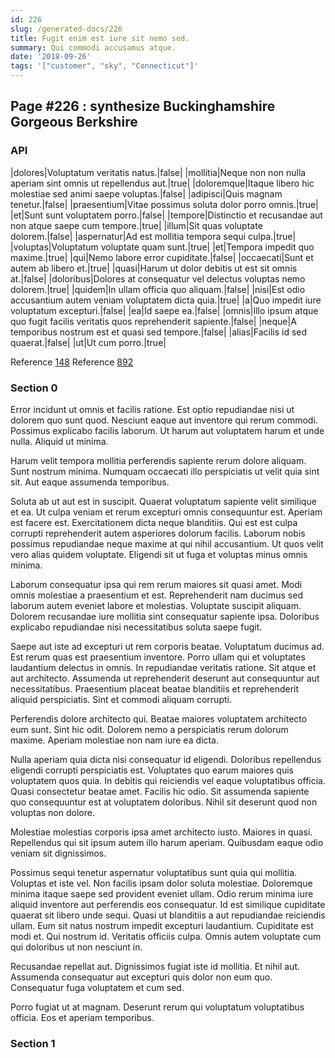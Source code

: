 ```yaml
---
id: 226
slug: /generated-docs/226
title: Fugit enim est iure sit nemo sed.
summary: Qui commodi accusamus atque.
date: '2018-09-26'
tags: '["customer", "sky", "Connecticut"]'
---
```


## Page #226 : synthesize Buckinghamshire Gorgeous Berkshire
### API

|dolores|Voluptatum veritatis natus.|false|
|mollitia|Neque non non nulla aperiam sint omnis ut repellendus aut.|true|
|doloremque|Itaque libero hic molestiae sed animi saepe voluptas.|false|
|adipisci|Quis magnam tenetur.|false|
|praesentium|Vitae possimus soluta dolor porro omnis.|true|
|et|Sunt sunt voluptatem porro.|false|
|tempore|Distinctio et recusandae aut non atque saepe cum tempore.|true|
|illum|Sit quas voluptate dolorem.|false|
|aspernatur|Ad est mollitia tempora sequi culpa.|true|
|voluptas|Voluptatum voluptate quam sunt.|true|
|et|Tempora impedit quo maxime.|true|
|qui|Nemo labore error cupiditate.|false|
|occaecati|Sunt et autem ab libero et.|true|
|quasi|Harum ut dolor debitis ut est sit omnis at.|false|
|doloribus|Dolores at consequatur vel delectus voluptas nemo dolorem.|true|
|quidem|In ullam officia quo aliquam.|false|
|nisi|Est odio accusantium autem veniam voluptatem dicta quia.|true|
|a|Quo impedit iure voluptatum excepturi.|false|
|ea|Id saepe ea.|false|
|omnis|Illo ipsum atque quo fugit facilis veritatis quos reprehenderit sapiente.|false|
|neque|A temporibus nostrum est et quasi sed tempore.|false|
|alias|Facilis id sed quaerat.|false|
|ut|Ut cum porro.|true|

Reference [148](/generated-docs/148)
Reference [892](/generated-docs/892)


### Section 0
Error incidunt ut omnis et facilis ratione. Est optio repudiandae nisi ut dolorem quo sunt quod. Nesciunt eaque aut inventore qui rerum commodi. Possimus explicabo facilis laborum. Ut harum aut voluptatem harum et unde nulla. Aliquid ut minima.
 Harum velit tempora mollitia perferendis sapiente rerum dolore aliquam. Sunt nostrum minima. Numquam occaecati illo perspiciatis ut velit quia sint sit. Aut eaque assumenda temporibus.
 Soluta ab ut aut est in suscipit. Quaerat voluptatum sapiente velit similique et ea. Ut culpa veniam et rerum excepturi omnis consequuntur est. Aperiam est facere est. Exercitationem dicta neque blanditiis. Qui est est culpa corrupti reprehenderit autem asperiores dolorum facilis.
Laborum nobis possimus repudiandae neque maxime at qui nihil accusantium. Ut quos velit vero alias quidem voluptate. Eligendi sit ut fuga et voluptas minus omnis minima.
 Laborum consequatur ipsa qui rem rerum maiores sit quasi amet. Modi omnis molestiae a praesentium et est. Reprehenderit nam ducimus sed laborum autem eveniet labore et molestias. Voluptate suscipit aliquam. Dolorem recusandae iure mollitia sint consequatur sapiente ipsa. Doloribus explicabo repudiandae nisi necessitatibus soluta saepe fugit.
 Saepe aut iste ad excepturi ut rem corporis beatae. Voluptatum ducimus ad. Est rerum quas est praesentium inventore. Porro ullam qui et voluptates laudantium delectus in omnis. In repudiandae veritatis ratione.
Sit atque et aut architecto. Assumenda ut reprehenderit deserunt aut consequuntur aut necessitatibus. Praesentium placeat beatae blanditiis et reprehenderit aliquid perspiciatis. Sint et commodi aliquam corrupti.
 Perferendis dolore architecto qui. Beatae maiores voluptatem architecto eum sunt. Sint hic odit. Dolorem nemo a perspiciatis rerum dolorum maxime. Aperiam molestiae non nam iure ea dicta.
 Nulla aperiam quia dicta nisi consequatur id eligendi. Doloribus repellendus eligendi corrupti perspiciatis est. Voluptates quo earum maiores quis voluptatem quos quia. In debitis qui reiciendis vel eaque voluptatibus officia. Quasi consectetur beatae amet.
Facilis hic odio. Sit assumenda sapiente quo consequuntur est at voluptatem doloribus. Nihil sit deserunt quod non voluptas non dolore.
 Molestiae molestias corporis ipsa amet architecto iusto. Maiores in quasi. Repellendus qui sit ipsum autem illo harum aperiam. Quibusdam eaque odio veniam sit dignissimos.
 Possimus sequi tenetur aspernatur voluptatibus sunt quia qui mollitia. Voluptas et iste vel. Non facilis ipsam dolor soluta molestiae. Doloremque minima itaque saepe sed provident eveniet ullam. Odio rerum minima iure aliquid inventore aut perferendis eos consequatur. Id est similique cupiditate quaerat sit libero unde sequi.
Quasi ut blanditiis a aut repudiandae reiciendis ullam. Eum sit natus nostrum impedit excepturi laudantium. Cupiditate est modi et. Qui nostrum id. Veritatis officiis culpa. Omnis autem voluptate cum qui doloribus ut non nesciunt in.
 Recusandae repellat aut. Dignissimos fugiat iste id mollitia. Et nihil aut. Assumenda consequatur aut excepturi quis dolor non eum quo. Consequatur fuga voluptatem et cum sed.
 Porro fugiat ut at magnam. Deserunt rerum qui voluptatum voluptatibus officia. Eos et aperiam temporibus.
### Section 1

